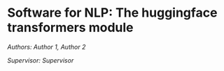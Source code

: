 # Software for NLP: The huggingface transformers module

*Authors: Author 1, Author 2*

*Supervisor: Supervisor*


